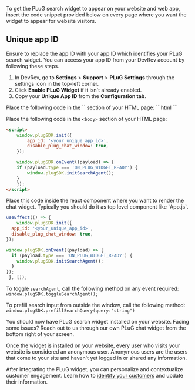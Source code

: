To get the PLuG search widget to appear on your website and web app, insert the code snippet provided below on every page where you want the widget to appear for website visitors.

## Unique app ID

Ensure to replace the app ID with your app ID which identifies your PLuG search widget. You can access your app ID from your DevRev account by following these steps.

1. In DevRev, go to **Settings** > **Support** > **PLuG Settings** through the settings icon in the top-left corner.
2. Click **Enable PLuG Widget** if it isn't already enabled.
3. Copy your **Unique App ID** from the **Configuration tab**.

<Tabs>
  <Tab title="Setup">
   Place the following code in the `<head>` section of your HTML page:
```html
<script
  src="https://plug-platform.devrev.ai/static/plug.js"                         
  type="text/javascript">
</script>
```

Place the following code in the `<body>` section of your HTML page:
```html
<script>
    window.plugSDK.init({
        app_id: '<your_unique_app_id>',
        disable_plug_chat_window: true,
    });

    window.plugSDK.onEvent((payload) => {
    if (payload.type === 'ON_PLUG_WIDGET_READY') {
        window.plugSDK.initSearchAgent();
    }
    });
</script>
```
  </Tab>
  <Tab title="Setup for React">
  Place this code inside the react component where you want to render the chat widget. Typically you should do it as top level component like `App.js`.

```jsx
useEffect(() => {
    window.plugSDK.init({
  app_id: '<your_unique_app_id>',
  disable_plug_chat_window: true,
});

window.plugSDK.onEvent((payload) => {
  if (payload.type === 'ON_PLUG_WIDGET_READY') {
    window.plugSDK.initSearchAgent();
  }
});
 }, []);
```
</Tab>
 
</Tabs>

To toggle `searchAgent`, call the following method on any event required: 
    ```
    window.plugSDK.toggleSearchAgent();
    ```

To prefill search input from outside the window, call the following method:
    ```
    window.plugSDK.prefillSearchQuery(query:"string")
    ```

You should now have PLuG search widget installed on your website. Facing some issues? Reach out to us through our own PLuG chat widget from the bottom right of your screen.

Once the widget is installed on your website, every user who visits your website is considered an anonymous user. Anonymous users are the users that come to your site and haven't yet logged in or shared any information.

After integrating the PLuG widget, you can personalize and contextualize customer engagement. Learn how to [identify your customers](./user-identity) and update their information.
